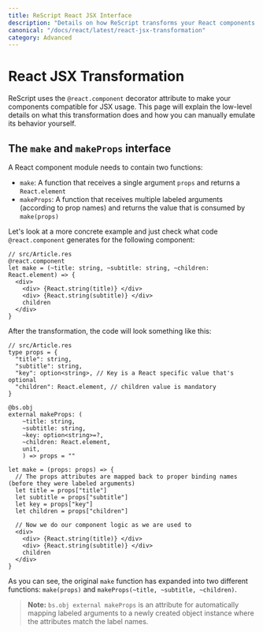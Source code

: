 ```yaml
---
title: ReScript React JSX Interface
description: "Details on how ReScript transforms your React components for JSX usage"
canonical: "/docs/react/latest/react-jsx-transformation"
category: Advanced
---
```


# React JSX Transformation

<Intro>

ReScript uses the `@react.component` decorator attribute to make your components compatible for JSX usage. This page will explain the low-level details on what this transformation does and how you can manually emulate its behavior yourself.

</Intro>


## The `make` and `makeProps` interface

A React component module needs to contain two functions:

- `make`: A function that receives a single argument `props` and returns a `React.element`
- `makeProps`: A function that receives multiple labeled arguments (according to prop names) and returns the value that is consumed by `make(props)`

Let's look at a more concrete example and just check what code `@react.component` generates for the following component:

```res
// src/Article.res
@react.component
let make = (~title: string, ~subtitle: string, ~children: React.element) => {
  <div>
    <div> {React.string(title)} </div>
    <div> {React.string(subtitle)} </div>
    children
  </div>
}
```

After the transformation, the code will look something like this:

```res
// src/Article.res
type props = {
  "title": string,
  "subtitle": string,
  "key": option<string>, // Key is a React specific value that's optional
  "children": React.element, // children value is mandatory
}

@bs.obj
external makeProps: (
    ~title: string,
    ~subtitle: string,
    ~key: option<string>=?,
    ~children: React.element,
    unit,
    ) => props = ""

let make = (props: props) => {
  // The props attributes are mapped back to proper binding names (before they were labeled arguments)
  let title = props["title"]
  let subtitle = props["subtitle"]
  let key = props["key"]
  let children = props["children"]

  // Now we do our component logic as we are used to
  <div>
    <div> {React.string(title)} </div>
    <div> {React.string(subtitle)} </div>
    children
  </div>
}
```

As you can see, the original `make` function has expanded into two different functions: `make(props)` and `makeProps(~title, ~subtitle, ~children)`.

> **Note:** `bs.obj external makeProps` is an attribute for automatically mapping labeled arguments to a newly created object instance where the attributes match the label names.


